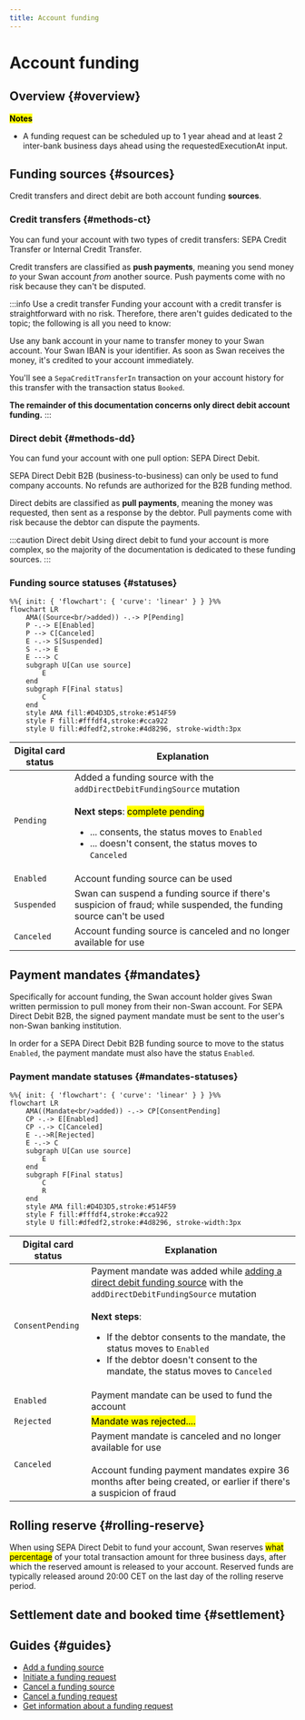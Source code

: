 ```yaml
---
title: Account funding
---
```


# Account funding

## Overview {#overview}



<mark>**Notes**</mark>

- A funding request can be scheduled up to 1 year ahead and at least 2 inter-bank business days ahead using the requestedExecutionAt input.

## Funding sources {#sources}


<AccountFundingDefinition />

Credit transfers and direct debit are both account funding **sources**.

### Credit transfers {#methods-ct}

You can fund your account with two types of credit transfers: SEPA Credit Transfer or Internal Credit Transfer.

Credit transfers are classified as **push payments**, meaning you send money *to* your Swan account *from* another source.
Push payments come with no risk because they can't be disputed.

:::info Use a credit transfer
Funding your account with a credit transfer is straightforward with no risk.
Therefore, there aren't guides dedicated to the topic; the following is all you need to know:

Use any bank account in your name to transfer money to your Swan account.
Your Swan IBAN is your identifier.
As soon as Swan receives the money, it's credited to your account immediately.

You'll see a `SepaCreditTransferIn` transaction on your account history for this transfer with the transaction status `Booked`.

**The remainder of this documentation concerns only direct debit account funding.**
:::

### Direct debit {#methods-dd}

You can fund your account with one pull option: SEPA Direct Debit.

SEPA Direct Debit B2B (business-to-business) can only be used to fund company accounts.
No refunds are authorized for the B2B funding method.

Direct debits are classified as **pull payments**, meaning the money was requested, then sent as a response by the debtor.
Pull payments come with risk because the debtor can dispute the payments.

:::caution Direct debit
Using direct debit to fund your account is more complex, so the majority of the documentation is dedicated to these funding sources.
:::

### Funding source statuses {#statuses}

```mermaid
%%{ init: { 'flowchart': { 'curve': 'linear' } } }%%
flowchart LR
    AMA((Source<br/>added)) -.-> P[Pending]
    P -.-> E[Enabled]
    P --> C[Canceled]
    E -.-> S[Suspended]
    S -.-> E
    E ---> C
    subgraph U[Can use source]
        E
    end
    subgraph F[Final status]
        C
    end
    style AMA fill:#D4D3D5,stroke:#514F59
    style F fill:#fffdf4,stroke:#cca922
    style U fill:#dfedf2,stroke:#4d8296, stroke-width:3px
```

| Digital card status | Explanation |
|---|---|
| `Pending` | Added a funding source with the `addDirectDebitFundingSource` mutation<br/><br/>**Next steps**: <mark>complete pending</mark> <ul><li>... consents, the status moves to `Enabled`</li><li>... doesn't consent, the status moves to `Canceled`</li></ul> |
| `Enabled` | Account funding source can be used |
| `Suspended` | Swan can suspend a funding source if there's suspicion of fraud; while suspended, the funding source can't be used |
| `Canceled` | Account funding source is canceled and no longer available for use |

## Payment mandates {#mandates}


> <PaymentMandateDefinition />

Specifically for account funding, the Swan account holder gives Swan written permission to pull money from their non-Swan account.
For SEPA Direct Debit B2B, the signed payment mandate must be sent to the user's non-Swan banking institution.

In order for a SEPA Direct Debit B2B funding source to move to the status `Enabled`, the payment mandate must also have the status `Enabled`.

### Payment mandate statuses {#mandates-statuses}

```mermaid
%%{ init: { 'flowchart': { 'curve': 'linear' } } }%%
flowchart LR
    AMA((Mandate<br/>added)) -.-> CP[ConsentPending]
    CP -.-> E[Enabled]
    CP -.-> C[Canceled]
    E -.->R[Rejected]
    E -.-> C
    subgraph U[Can use source]
        E
    end
    subgraph F[Final status]
        C
        R
    end
    style AMA fill:#D4D3D5,stroke:#514F59
    style F fill:#fffdf4,stroke:#cca922
    style U fill:#dfedf2,stroke:#4d8296, stroke-width:3px
```

| Digital card status | Explanation |
|---|---|
| `ConsentPending` | Payment mandate was added while [adding a direct debit funding source](./guide-add-source.mdx) with the `addDirectDebitFundingSource` mutation<br/><br/>**Next steps**: <ul><li>If the debtor consents to the mandate, the status moves to `Enabled`</li><li>If the debtor doesn't consent to the mandate, the status moves to `Canceled`</li></ul> |
| `Enabled` | Payment mandate can be used to fund the account |
| `Rejected` | <mark>Mandate was rejected....</mark> |
| `Canceled` | Payment mandate is canceled and no longer available for use<br/><br/>Account funding payment mandates expire 36 months after being created, or earlier if there's a suspicion of fraud |

## Rolling reserve {#rolling-reserve}

When using SEPA Direct Debit to fund your account, Swan reserves <mark>what percentage</mark> of your total transaction amount for three business days, after which the reserved amount is released to your account.
Reserved funds are typically released around 20:00 CET on the last day of the rolling reserve period.


<RollingReserveDefinition />

## Settlement date and booked time {#settlement}


<SddBookedTime />


<DayTimeStandard />

## Guides {#guides}

- [Add a funding source](./guide-add-source.mdx)
- [Initiate a funding request](./guide-initiate-request.mdx)
- [Cancel a funding source](./guide-cancel-source.mdx)
- [Cancel a funding request](./guide-cancel-request.mdx)
- [Get information about a funding request](./guide-get-info.mdx)
